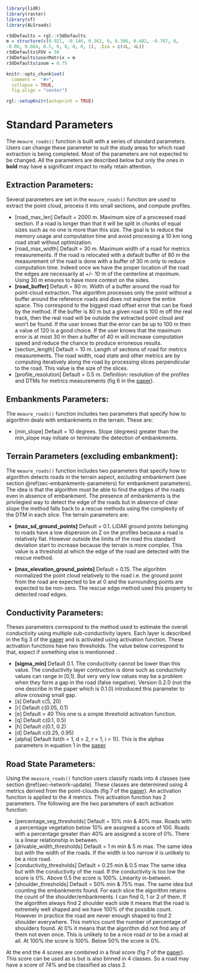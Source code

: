 ```r
library(lidR)
library(raster)
library(sf)
library(ALSroads)

r3dDefaults = rgl::r3dDefaults
m = structure(c(0.921, -0.146, 0.362, 0, 0.386, 0.482, -0.787, 0, 
-0.06, 0.864, 0.5, 0, 0, 0, 0, 1), .Dim = c(4L, 4L))
r3dDefaults$FOV = 50
r3dDefaults$userMatrix = m
r3dDefaults$zoom = 0.75

knitr::opts_chunk$set(
  comment =  "#>", 
  collapse = TRUE,
  fig.align = "center")

rgl::setupKnitr(autoprint = TRUE)
```

# Standard Parameters {#sec-explanation-of-parameters-measure_roads}

The `meaure_roads()` function is built with a series of standard parameters. Users can change these parameter to suit the study areas for which road extraction is being completed. Most of the parameters are not expected to be changed. All the parameters are described below but only the ones in **bold** may have a significant impact to really retain attention.

## Extraction Parameters: {#sec-extraction-parameters}

Several parameters are set in the `meaure_roads()` function are used to extract the point cloud, process it into small sections, and compute profiles.

- [road_max_len] Default = 2000 m. Maximum size of a processed road section. If a road is longer than that it will be split in chunks of equal sizes such as no one is more than this size. The goal is to reduce the memory usage and computation time and avoid processing a 10 km long road strait without optimization.
- [road_max_width] Default = 30 m. Maximum width of a road for metrics measurements. If the road is relocated with a default buffer of 80 m the measurement of the road is done with a buffer of 30 m only to reduce computation time. Indeed once we have the proper location of the road the edges are necessarily at +/- 10 m of the centerline at maximum. Using 30 m ensures to have more context on the sides.
- **[road_buffer]** Default = 80 m. Width of a buffer around the road for point-cloud extraction. The algorithm processes only the point without a buffer around the reference roads and does not explore the entire space. This correspond to the biggest road offset error that can be fixed by the method. If the buffer is 80 m but a given road is 100 m off the real track, then the real road will be outside the extracted point cloud and won't be found. If the user knows that the error can be up to 100 m then a value of 120 is a good choice. If the user knows that the maximum error is at most 30 m then a buffer of 40 m will increase computation speed and reduce the chance to produce erroneous results.
- [section_length] Default = 10 m. Length of sections of road for metrics measurements. The road width, road state and other metrics are by computing iteratively along the road by processing slices perpendicular to the road. This value is the size of the slices.
- [profile_resolution] Default = 0.5 m. Definition: resolution of the profiles and DTMs for metrics measurements (fig 6 in the [paper](https://www.sciencedirect.com/science/article/pii/S1569843222002084?via%3Dihub)).

## Embankments Parameters: {#sec-embankments-parameters}

The `meaure_roads()` function includes two parameters that specify how to algorithm deals with embankments in the terrain. These are:

- [min_slope] Default = 10 degrees. Slope (degrees) greater than the min_slope may initiate or terminate the detection of embankments.

## Terrain Parameters (excluding embankment): {#sec-terrain-parameters}

The `meaure_roads()` function includes two parameters that specify how to algorithm detects roads in the terrain aspect, excluding embankment (see section \@ref(sec-embankments-parameters) for embankment parameters). The idea is that the algorithm must be able to find the edges of the roads even in absence of embankment.  The presence of embankments is the privilegied way to detect the edge of the roads but in absence of clear slope the method falls back to a rescue methods using the complexity of the DTM in each slice. The terrain parameters are:

-  **[max_sd_ground_points]** Default = 0.1. LiDAR ground points belonging to roads have a low dispersion on Z on the profiles because a road is relatively flat. However outside the limits of the road this standard deviation start to increase because the terrain is more complex. This value is a threshold at which the edge of the road are detected with the rescue method.

-  **[max_elevation_ground_points]** Default = 0.15. The algorihtm normalized the point cloud relatively to the road i.e. the ground point from the road are expected to be at 0 and the surrounding points are expected to be non-zero. The rescue edge method used this property to detected road edges.

## Conductivity Parameters: {#sec-conductivity-parameters}

Theses parameters correspond to the method used to estimate the overall conductivity using multiple sub-conductivity layers. Each layer is described in the fig 3 of the [paper](https://www.sciencedirect.com/science/article/pii/S1569843222002084?via%3Dihub) and is activated using activation function. These activation functions have two thresholds. The value below correspond to that, expect if something else is mentionned .

-   **[sigma_min]** Default 0.1. The conductivity cannot be lower than this value. The conductivity layer contruction is done such as conductivity values can range in [0,1]. But very very low values may be a problem when they form a gap in the road (false negative). Version 0.2.0 (not the one describe in the paper which is 0.1.0) introduced this parameter to allow crossing small gap.
-   [s] Default c(5, 20)
-   [r] Default c(0.05, 0.1)
-   [e] Default = 40 This one is a simple threshold activation function.
-   [q] Default c(0.1, 0.5)
-   [h] Default c(0.1, 0.2)
-   [d] Default c(0.25, 0.95)
-   [alpha] Default list(h = 1, d = 2, r = 1, i = 1)). This is the alphas parameters in equation 1 in the [paper](https://www.sciencedirect.com/science/article/pii/S1569843222002084?via%3Dihub)

## Road State Parameters: {#sec-state-parameters}

Using the `measure_roads()` function users classify roads into 4 classes (see section \@ref(sec-network-update). These classes are determined using 4 metrics derived from the point-clouds (fig 7 of the [paper](https://www.sciencedirect.com/science/article/pii/S1569843222002084?via%3Dihub)). An activation function is applied to the 4 metrics. This activation function has 2 parameters. The following are the two parameters of each activation function:

- [percentage_veg_thresholds] Default = 10% min & 40% max. Roads with a percentage vegetation below 10% are assigned a score of 100. Roads with a percentage greater than 40% are assigned a score of 0%. There is a linear relationship in between.
- [drivable_width_thresholds] Default = 1 m min & 5 m max. The same idea but with the width of the roads. If the width is too narrow it is unlikely to be a nice road.
- [conductivity_thresholds] Default = 0.25 min & 0.5 max The same idea but with the conductivity of the road. If the conductivity is too low the score is 0%. Above 0.5 the score is 100%. Linearity in-between.
- [shoulder_thresholds] Default = 50% min & 75% max. The same idea but counting the embankments found. For each slice the algorithm retains the count of the shoulder/embankments. I can find 0, 1 or 2 of them. If the algorithm always find 2 shoulder each side it means that the road is extremely well shaped and we have 100% of the possible count. However in practice the road are never enough shaped to find 2 shoulder everywhere. This metrics count the number of percentage of shoulders found. At 0% it means that the algorithm did not find any of them not even once. This is unlikely to be a nice road or to be a road at all. At 100% the score is 100%. Below 50% the score is 0%.

At the end the 4 scores are combined in a final score (fig 7 of the [paper](https://www.sciencedirect.com/science/article/pii/S1569843222002084?via%3Dihub)). This score can be used as is  but is also binned in 4 classes. So a road may have a score of 74% and be classified as class 2.
